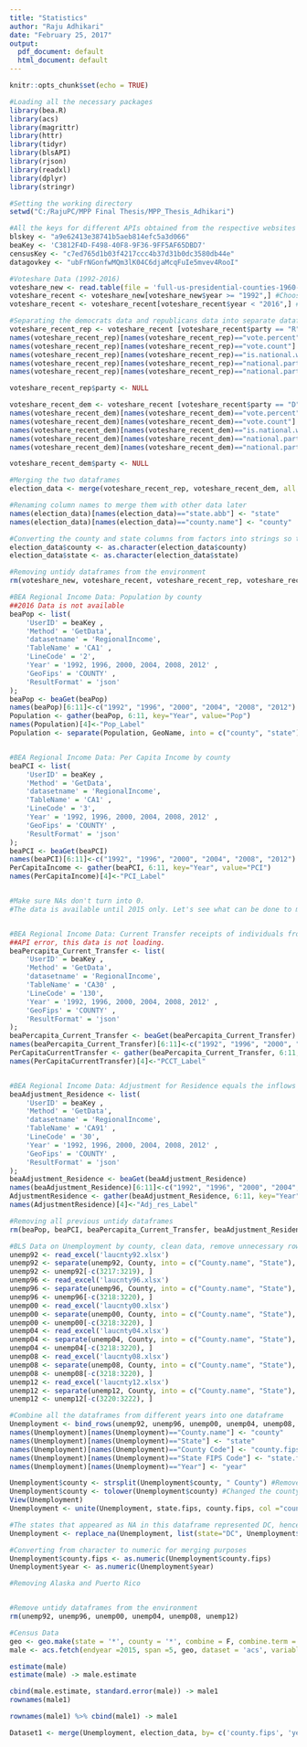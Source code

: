 ```yaml
---
title: "Statistics"
author: "Raju Adhikari"
date: "February 25, 2017"
output:
  pdf_document: default
  html_document: default
---
```


```r
knitr::opts_chunk$set(echo = TRUE)
```

```r
#Loading all the necessary packages
library(bea.R)
library(acs)
library(magrittr)
library(httr)
library(tidyr)
library(blsAPI)
library(rjson)
library(readxl)
library(dplyr)
library(stringr)

#Setting the working directory
setwd("C:/RajuPC/MPP Final Thesis/MPP_Thesis_Adhikari")

#All the keys for different APIs obtained from the respective websites
blskey <- "a9e62413e38741b5aeb814efc5a3d066"
beaKey <- 'C3812F4D-F498-40F8-9F36-9FF5AF65DBD7'
censusKey <- "c7ed765d1b03f4217ccc4b37d31b0dc3580db44e"
datagovkey <- "ubFrNGonfwMQm3lK04C6djaMcqFuIe5mvev4RooI"

```

```r
#Voteshare Data (1992-2016)
voteshare_new <- read.table(file = 'full-us-presidential-counties-1960-2016.tsv', sep = '\t', header = TRUE)
voteshare_recent <- voteshare_new[voteshare_new$year >= "1992",] #Choosing years after 1992
voteshare_recent <- voteshare_recent[voteshare_recent$year < "2016",] #Removing year 2016

#Separating the democrats data and republicans data into separate dataframes
voteshare_recent_rep <- voteshare_recent [voteshare_recent$party == "R", ]
names(voteshare_recent_rep)[names(voteshare_recent_rep)=="vote.percent"] <- "rep.percent"
names(voteshare_recent_rep)[names(voteshare_recent_rep)=="vote.count"] <- "rep.count"
names(voteshare_recent_rep)[names(voteshare_recent_rep)=="is.national.winner"] <- "is.rep.nat.winner"
names(voteshare_recent_rep)[names(voteshare_recent_rep)=="national.party.count"] <- "nat.rep.count"
names(voteshare_recent_rep)[names(voteshare_recent_rep)=="national.party.percent"] <- "nat.rep.percent"

voteshare_recent_rep$party <- NULL

voteshare_recent_dem <- voteshare_recent [voteshare_recent$party == "D", ]
names(voteshare_recent_dem)[names(voteshare_recent_dem)=="vote.percent"] <- "dem.percent"
names(voteshare_recent_dem)[names(voteshare_recent_dem)=="vote.count"] <- "dem.count"
names(voteshare_recent_dem)[names(voteshare_recent_dem)=="is.national.winner"] <- "is.dem.nat.winner"
names(voteshare_recent_dem)[names(voteshare_recent_dem)=="national.party.count"] <- "nat.dem.count"
names(voteshare_recent_dem)[names(voteshare_recent_dem)=="national.party.percent"] <- "nat.dem.percent"

voteshare_recent_dem$party <- NULL

#Merging the two dataframes
election_data <- merge(voteshare_recent_rep, voteshare_recent_dem, all.x = T)

#Renaming column names to merge them with other data later
names(election_data)[names(election_data)=="state.abb"] <- "state"
names(election_data)[names(election_data)=="county.name"] <- "county"

#Converting the county and state columns from factors into strings so that they can be merged with other dataframes later
election_data$county <- as.character(election_data$county)
election_data$state <- as.character(election_data$state)

#Removing untidy dataframes from the environment
rm(voteshare_new, voteshare_recent, voteshare_recent_rep, voteshare_recent_dem)

```


```r
#BEA Regional Income Data: Population by county 
##2016 Data is not available
beaPop <- list(
    'UserID' = beaKey ,
    'Method' = 'GetData',
    'datasetname' = 'RegionalIncome',
    'TableName' = 'CA1' ,
    'LineCode' = '2',
    'Year' = '1992, 1996, 2000, 2004, 2008, 2012' ,
    'GeoFips' = 'COUNTY' ,
    'ResultFormat' = 'json'
);
beaPop <- beaGet(beaPop)
names(beaPop)[6:11]<-c("1992", "1996", "2000", "2004", "2008", "2012")
Population <- gather(beaPop, 6:11, key="Year", value="Pop")
names(Population)[4]<-"Pop_Label"
Population <- separate(Population, GeoName, into = c("county", "state"), sep=", ")


#BEA Regional Income Data: Per Capita Income by county
beaPCI <- list(
    'UserID' = beaKey ,
    'Method' = 'GetData',
    'datasetname' = 'RegionalIncome',
    'TableName' = 'CA1' ,
    'LineCode' = '3',
    'Year' = '1992, 1996, 2000, 2004, 2008, 2012' ,
    'GeoFips' = 'COUNTY' ,
    'ResultFormat' = 'json'
);
beaPCI <- beaGet(beaPCI)
names(beaPCI)[6:11]<-c("1992", "1996", "2000", "2004", "2008", "2012")
PerCapitaIncome <- gather(beaPCI, 6:11, key="Year", value="PCI")
names(PerCapitaIncome)[4]<-"PCI_Label"


#Make sure NAs don't turn into 0.
#The data is available until 2015 only. Let's see what can be done to match the election data. 


#BEA Regional Income Data: Current Transfer receipts of individuals from Governments
##API error, this data is not loading.
beaPercapita_Current_Transfer <- list(
    'UserID' = beaKey ,
    'Method' = 'GetData',
    'datasetname' = 'RegionalIncome',
    'TableName' = 'CA30' ,
    'LineCode' = '130',
    'Year' = '1992, 1996, 2000, 2004, 2008, 2012' ,
    'GeoFips' = 'COUNTY' ,
    'ResultFormat' = 'json'
);
beaPercapita_Current_Transfer <- beaGet(beaPercapita_Current_Transfer)
names(beaPercapita_Current_Transfer)[6:11]<-c("1992", "1996", "2000", "2004", "2008", "2012")
PerCapitaCurrentTransfer <- gather(beaPercapita_Current_Transfer, 6:11, key="Year", value="PCCT")
names(PerCapitaCurrentTransfer)[4]<-"PCCT_Label"


#BEA Regional Income Data: Adjustment for Residence equals the inflows to that county minus the outflows from that county
beaAdjustment_Residence <- list(
    'UserID' = beaKey ,
    'Method' = 'GetData',
    'datasetname' = 'RegionalIncome',
    'TableName' = 'CA91' ,
    'LineCode' = '30',
    'Year' = '1992, 1996, 2000, 2004, 2008, 2012' ,
    'GeoFips' = 'COUNTY' ,
    'ResultFormat' = 'json'
);
beaAdjustment_Residence <- beaGet(beaAdjustment_Residence)
names(beaAdjustment_Residence)[6:11]<-c("1992", "1996", "2000", "2004", "2008", "2012")
AdjustmentResidence <- gather(beaAdjustment_Residence, 6:11, key="Year", value="Adj_res")
names(AdjustmentResidence)[4]<-"Adj_res_Label"

#Removing all previous untidy dataframes
rm(beaPop, beaPCI, beaPercapita_Current_Transfer, beaAdjustment_Residence)

```


```r
#BLS Data on Unemployment by county, clean data, remove unnecessary rows
unemp92 <- read_excel('laucnty92.xlsx')
unemp92 <- separate(unemp92, County, into = c("County.name", "State"), sep=",")
unemp92 <- unemp92[-c(3217:3219), ]
unemp96 <- read_excel('laucnty96.xlsx')
unemp96 <- separate(unemp96, County, into = c("County.name", "State"), sep=",")
unemp96 <- unemp96[-c(3218:3220), ]
unemp00 <- read_excel('laucnty00.xlsx')
unemp00 <- separate(unemp00, County, into = c("County.name", "State"), sep=",")
unemp00 <- unemp00[-c(3218:3220), ]
unemp04 <- read_excel('laucnty04.xlsx')
unemp04 <- separate(unemp04, County, into = c("County.name", "State"), sep=",")
unemp04 <- unemp04[-c(3218:3220), ]
unemp08 <- read_excel('laucnty08.xlsx')
unemp08 <- separate(unemp08, County, into = c("County.name", "State"), sep=",")
unemp08 <- unemp08[-c(3218:3220), ]
unemp12 <- read_excel('laucnty12.xlsx')
unemp12 <- separate(unemp12, County, into = c("County.name", "State"), sep=",")
unemp12 <- unemp12[-c(3220:3222), ]

#Combine all the dataframes from different years into one dataframe
Unemployment <- bind_rows(unemp92, unemp96, unemp00, unemp04, unemp08, unemp12, .id = NULL)
names(Unemployment)[names(Unemployment)=="County.name"] <- "county"
names(Unemployment)[names(Unemployment)=="State"] <- "state"
names(Unemployment)[names(Unemployment)=="County Code"] <- "county.fips"
names(Unemployment)[names(Unemployment)=="State FIPS Code"] <- "state.fips"
names(Unemployment)[names(Unemployment)=="Year"] <- "year"

Unemployment$county <- strsplit(Unemployment$county, " County") #Remove the word County from the county names
Unemployment$county <- tolower(Unemployment$county) #Changed the county names to lowercase
View(Unemployment)
Unemployment <- unite(Unemployment, state.fips, county.fips, col ="county.fips", sep="") #Combine two columns to make them into one.

#The states that appeared as NA in this dataframe represented DC, hence the NAs will be changed to DC
Unemployment <- replace_na(Unemployment, list(state="DC", Unemployment$state))

#Converting from character to numeric for merging purposes
Unemployment$county.fips <- as.numeric(Unemployment$county.fips)
Unemployment$year <- as.numeric(Unemployment$year)

#Removing Alaska and Puerto Rico


#Remove untidy dataframes from the environment
rm(unemp92, unemp96, unemp00, unemp04, unemp08, unemp12) 


```








```r
#Census Data
geo <- geo.make(state = '*', county = '*', combine = F, combine.term = "aggregate", check = FALSE, key = "auto")
male <- acs.fetch(endyear =2015, span =5, geo, dataset = 'acs', variable = 'B01001_002', col.names = 'auto')

estimate(male)
estimate(male) -> male.estimate

cbind(male.estimate, standard.error(male)) -> male1
rownames(male1)

rownames(male1) %>% cbind(male1) -> male1
```

```r
Dataset1 <- merge(Unemployment, election_data, by= c('county.fips', 'year', 'county'), all.x = TRUE)
```


